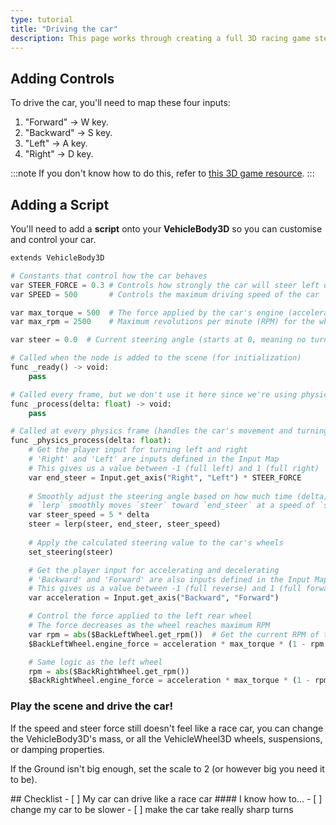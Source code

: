 ```yaml
---
type: tutorial
title: "Driving the car"
description: This page works through creating a full 3D racing game step-by-step
---
```



## Adding Controls

To drive the car, you'll need to map these four inputs:
1. "Forward" -> W key.
1. "Backward" -> S key.
1. "Left" -> A key.
1. "Right" -> D key.

:::note
If you don't know how to do this, refer to [this 3D game resource](/game-design/godot/3dgame#changing-the-controls).
:::
## Adding a Script

You'll need to add a **script** onto your **VehicleBody3D** so you can customise and control your car.

```python title="car.gd"
extends VehicleBody3D

# Constants that control how the car behaves
var STEER_FORCE = 0.3 # Controls how strongly the car will steer left or right
var SPEED = 500       # Controls the maximum driving speed of the car

var max_torque = 500  # The force applied by the car's engine (acceleration)
var max_rpm = 2500    # Maximum revolutions per minute (RPM) for the wheels

var steer = 0.0  # Current steering angle (starts at 0, meaning no turn)

# Called when the node is added to the scene (for initialization)
func _ready() -> void:
	pass

# Called every frame, but we don't use it here since we're using physics
func _process(delta: float) -> void:
	pass

# Called at every physics frame (handles the car's movement and turning)
func _physics_process(delta: float):
	# Get the player input for turning left and right
	# 'Right' and 'Left' are inputs defined in the Input Map
	# This gives us a value between -1 (full left) and 1 (full right)
	var end_steer = Input.get_axis("Right", "Left") * STEER_FORCE
	
	# Smoothly adjust the steering angle based on how much time (delta) has passed
	# `lerp` smoothly moves `steer` toward `end_steer` at a speed of `steer_speed`
	var steer_speed = 5 * delta
	steer = lerp(steer, end_steer, steer_speed)
	
	# Apply the calculated steering value to the car's wheels
	set_steering(steer)

	# Get the player input for accelerating and decelerating
	# 'Backward' and 'Forward' are also inputs defined in the Input Map
	# This gives us a value between -1 (full reverse) and 1 (full forward)
	var acceleration = Input.get_axis("Backward", "Forward")

	# Control the force applied to the left rear wheel
	# The force decreases as the wheel reaches maximum RPM
	var rpm = abs($BackLeftWheel.get_rpm())  # Get the current RPM of the wheel
	$BackLeftWheel.engine_force = acceleration * max_torque * (1 - rpm / max_rpm)

	# Same logic as the left wheel
	rpm = abs($BackRightWheel.get_rpm())
	$BackRightWheel.engine_force = acceleration * max_torque * (1 - rpm / max_rpm)

```

### Play the scene and drive the car!

If the speed and steer force still doesn't feel like a race car, you can
change the VehicleBody3D's mass, or all the VehicleWheel3D wheels, suspensions, or damping properties.

If the Ground isn't big enough, set the scale to 2 (or however big you need it to be).

<Box>
## Checklist
<Checklist>
- [ ] My car can drive like a race car
#### I know how to...
- [ ] change my car to be slower
- [ ] make the car take really sharp turns
</Checklist>
</Box>
